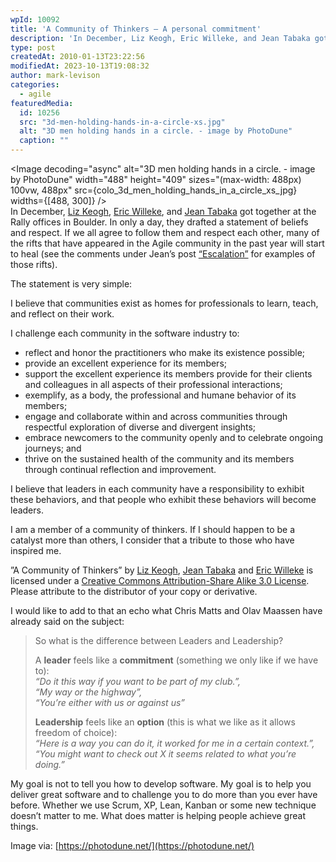 ```yaml
---
wpId: 10092
title: 'A Community of Thinkers – A personal commitment'
description: 'In December, Liz Keogh, Eric Willeke, and Jean Tabaka got together at the Rally offices in Boulder. In only a day, they drafted a statement of beliefs and respect. If we all agree to follow them and respect each other, many of the rifts that have appeared in the Agile community in the past year ...'
type: post
createdAt: 2010-01-13T23:22:56
modifiedAt: 2023-10-13T19:08:32
author: mark-levison
categories:
  - agile
featuredMedia:
  id: 10256
  src: "3d-men-holding-hands-in-a-circle-xs.jpg"
  alt: "3D men holding hands in a circle. - image by PhotoDune"
  caption: ""
---
```





<Image decoding="async" alt="3D men holding hands in a circle. - image by PhotoDune" width="488" height="409" sizes="(max-width: 488px) 100vw, 488px" src={colo_3d_men_holding_hands_in_a_circle_xs_jpg} widths={[488, 300]} />  
In December, [Liz Keogh](https://lizkeogh.com/2009/12/07/a-community-of-thinkers/), [Eric Willeke](https://manicprogrammer.com/cs/blogs/willeke/archive/2009/12/06/a-community-of-thinkers.aspx), and [Jean Tabaka](https://www.rallydev.com/agileblog/2009/12/a-community-of-thinkers/) got together at the Rally offices in Boulder. In only a day, they drafted a statement of beliefs and respect. If we all agree to follow them and respect each other, many of the rifts that have appeared in the Agile community in the past year will start to heal (see the comments under Jean’s post [“Escalation”](https://www.rallydev.com/agileblog/2009/12/escalation-is-killing-our-healthy-conflict-in-agile/) for examples of those rifts).

The statement is very simple:

I believe that communities exist as homes for professionals to learn, teach, and reflect on their work.

I challenge each community in the software industry to:

*   reflect and honor the practitioners who make its existence possible;
*   provide an excellent experience for its members;
*   support the excellent experience its members provide for their clients and colleagues in all aspects of their professional interactions;
*   exemplify, as a body, the professional and humane behavior of its members;
*   engage and collaborate within and across communities through respectful exploration of diverse and divergent insights;
*   embrace newcomers to the community openly and to celebrate ongoing journeys; and
*   thrive on the sustained health of the community and its members through continual reflection and improvement.

I believe that leaders in each community have a responsibility to exhibit these behaviors, and that people who exhibit these behaviors will become leaders.

I am a member of a community of thinkers. If I should happen to be a catalyst more than others, I consider that a tribute to those who have inspired me.

”A Community of Thinkers” by [Liz Keogh](https://lizkeogh.com/2009/12/07/a-community-of-thinkers/), [Jean Tabaka](https://www.rallydev.com/agileblog/2009/12/a-community-of-thinkers/) and [Eric Willeke](https://manicprogrammer.com/cs/blogs/willeke/archive/2009/12/06/a-community-of-thinkers.aspx) is licensed under a [Creative Commons Attribution-Share Alike 3.0 License](https://creativecommons.org/licenses/by-sa/3.0/us/). Please attribute to the distributor of your copy or derivative.

I would like to add to that an echo what Chris Matts and Olav Maassen have already said on the subject:

> So what is the difference between Leaders and Leadership?
> 
> A **leader** feels like a **commitment** (something we only like if we have to):  
> _“Do it this way if you want to be part of my club.”,  
> “My way or the highway”,  
> “You’re either with us or against us”_
> 
> **Leadership** feels like an **option** (this is what we like as it allows freedom of choice):  
> _“Here is a way you can do it, it worked for me in a certain context.”,  
> “You might want to check out X it seems related to what you’re doing.”_

My goal is not to tell you how to develop software. My goal is to help you deliver great software and to challenge you to do more than you ever have before. Whether we use Scrum, XP, Lean, Kanban or some new technique doesn’t matter to me. What does matter is helping people achieve great things.

Image via: [https://photodune.net/](https://photodune.net/)